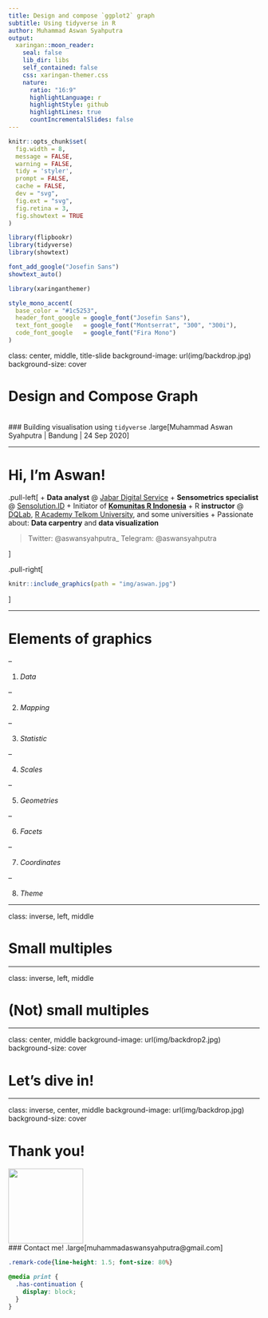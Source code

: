 ```yaml
---
title: Design and compose `ggplot2` graph
subtitle: Using tidyverse in R
author: Muhammad Aswan Syahputra
output:
  xaringan::moon_reader:
    seal: false
    lib_dir: libs
    self_contained: false
    css: xaringan-themer.css
    nature:
      ratio: "16:9"
      highlightLanguage: r
      highlightStyle: github
      highlightLines: true
      countIncrementalSlides: false
---
```


```r
knitr::opts_chunk$set(
  fig.width = 8, 
  message = FALSE, 
  warning = FALSE, 
  tidy = 'styler',
  prompt = FALSE,
  cache = FALSE, 
  dev = "svg", 
  fig.ext = "svg",
  fig.retina = 3,
  fig.showtext = TRUE
)

library(flipbookr)
library(tidyverse)
library(showtext)

font_add_google("Josefin Sans")
showtext_auto()
```

```r
library(xaringanthemer)

style_mono_accent(
  base_color = "#1c5253",
  header_font_google = google_font("Josefin Sans"),
  text_font_google   = google_font("Montserrat", "300", "300i"),
  code_font_google   = google_font("Fira Mono")
)

```

class: center, middle, title-slide
background-image: url(img/backdrop.jpg)
background-size: cover

# Design and Compose Graph
<!-- <br> -->
<!-- <img src="img/aswan_circle.png" width="150px"/> -->
<br>
### Building visualisation using `tidyverse`
.large[Muhammad Aswan Syahputra | Bandung | 24 Sep 2020]

---

# Hi, I'm Aswan!

.pull-left[
+ **Data analyst** @ [Jabar Digital Service](https://digitalservice.jabarprov.go.id)
+ **Sensometrics specialist** @ [Sensolution.ID](https://sensolution.id)
+ Initiator of [**Komunitas R Indonesia**](https://t.me/GNURIndonesia)
+ R **instructor** @ [DQLab](https://dqlab.id), [R Academy Telkom University](https://dbe.telkomuniversity.ac.id/r-academy/), and some universities
+ Passionate about: **Data carpentry** and **data visualization**

> Twitter: @aswansyahputra_
> Telegram: @aswansyahputra

]

.pull-right[

```r
knitr::include_graphics(path = "img/aswan.jpg")
```

]

---

# Elements of graphics

--

1. *Data*

--

2. *Mapping*

--

3. *Statistic*

--

4. *Scales*

--

5. *Geometries*

--

6. *Facets*

--

7. *Coordinates*

--

8. *Theme*

---

class: inverse, left, middle

# Small multiples

---

class: inverse, left, middle

# (Not) small multiples

---

class: center, middle
background-image: url(img/backdrop2.jpg)
background-size: cover

# Let's dive in!

---

class: inverse, center, middle
background-image: url(img/backdrop.jpg)
background-size: cover

# Thank you!
<!-- <br> -->
<img src="img/aswan_circle.png" width="150px"/>
<br>
### Contact me!
.large[muhammadaswansyahputra@gmail.com]

```css
.remark-code{line-height: 1.5; font-size: 80%}

@media print {
  .has-continuation {
    display: block;
  }
}
```
